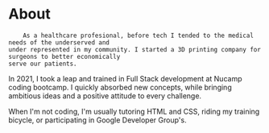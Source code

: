 # About 

        As a healthcare profesional, before tech I tended to the medical needs of the underserved and 
    under represented in my community. I started a 3D printing company for surgeons to better economically 
    serve our patients.

In 2021, I took a leap and trained in Full Stack development at Nucamp coding bootcamp. I quickly absorbed new concepts, while bringing ambitious ideas and a positive attitude to every challenge.

When I'm not coding, I'm usually tutoring HTML and CSS, riding my training bicycle, or participating in Google Developer Group's.

